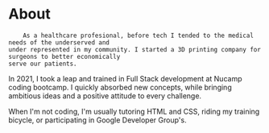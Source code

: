 # About 

        As a healthcare profesional, before tech I tended to the medical needs of the underserved and 
    under represented in my community. I started a 3D printing company for surgeons to better economically 
    serve our patients.

In 2021, I took a leap and trained in Full Stack development at Nucamp coding bootcamp. I quickly absorbed new concepts, while bringing ambitious ideas and a positive attitude to every challenge.

When I'm not coding, I'm usually tutoring HTML and CSS, riding my training bicycle, or participating in Google Developer Group's.

